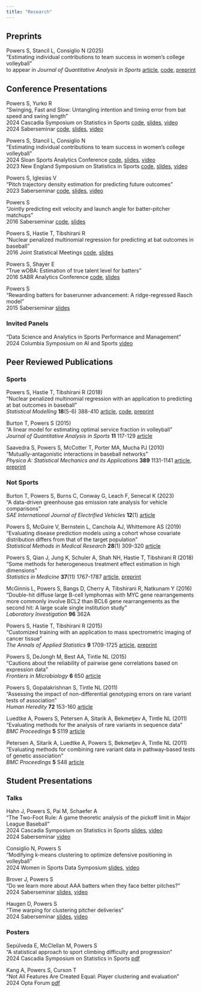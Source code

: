 ```yaml
---
title: "Research"
---
```


## Preprints

Powers S, Stancil L, Consiglio N (2025)\
"Estimating individual contributions to team success in women's college volleyball"\
to appear in *Journal of Quantitative Analysis in Sports*
[article](https://doi.org/10.1515/jqas-2024-0038){target=_blank},
[code](https://github.com/saberpowers/markov-chain-volleyball){target=_blank},
[preprint](https://arxiv.org/abs/2402.01083){target=_blank}

## Conference Presentations

Powers S, Yurko R\
"Swinging, Fast and Slow: Untangling intention and timing error from bat speed and swing length"\
2024 Cascadia Symposium on Statistics in Sports
[code](https://github.com/saberpowers/swinging-fast-and-slow){target="blank"},
[slides](https://drive.google.com/file/d/12FuQxjcDzmxETV-RaKdjPA1gbP1BLUaR){target=_blank},
[video](https://www.youtube.com/watch?v=rsJmNvDaHJc&list=PL40KH8fsrt-sX1lSf659bl1u341F76ue3){target=_blank}\
2024 Saberseminar
[code](https://github.com/saberpowers/swinging-fast-and-slow){target="blank"},
[slides](https://drive.google.com/file/d/1tmKdebUSCWPXwE2q09yf5HCdInPrOIsZ){target=_blank},
[video](https://www.youtube.com/watch?v=rQ1BsjQEWKs&list=PL40KH8fsrt-sX1lSf659bl1u341F76ue3){target=_blank}

Powers S, Stancil L, Consiglio N\
"Estimating individual contributions to team success in women's college volleyball"\
2024 Sloan Sports Analytics Conference
[code](https://github.com/saberpowers/markov-chain-volleyball){target="blank"},
[slides](https://drive.google.com/file/d/193olTWrsrSh-2qSuf67kVzfE17ZAGpRV){target=_blank},
[video](https://www.youtube.com/watch?v=we8oPw_C4zQ&list=PL40KH8fsrt-sX1lSf659bl1u341F76ue3){target=_blank}\
2023 New England Symposium on Statistics in Sports
[code](https://github.com/saberpowers/markov-chain-volleyball){target="blank"},
[slides](https://drive.google.com/file/d/1J4RUxu-oV8o_xQJi7cCvEKm8wfXS_B2Y){target=_blank},
[video](https://www.youtube.com/watch?v=kiV2QDFDMVo&list=PL40KH8fsrt-sX1lSf659bl1u341F76ue3){target=_blank}

Powers S, Iglesias V\
"Pitch trajectory density estimation for predicting future outcomes"\
2023 Saberseminar
[code](https://github.com/saberpowers/predictive-pitch-score){target=_blank},
[slides](https://drive.google.com/file/d/1MI_olwoJ6AJ1BWEVaXiWwGh63Dt7vdqj){target=_blank},
[video](https://www.youtube.com/watch?v=IgPB4TlTass&list=PL40KH8fsrt-sX1lSf659bl1u341F76ue3){target=_blank}

Powers S\
"Jointly predicting exit velocity and launch angle for batter-pitcher matchups"\
2016 Saberseminar
[code](https://github.com/saberpowers/trajectory-distribution){target=_blank},
[slides](https://drive.google.com/file/d/1dBwmXiejFQkje7MJ1mcv3-HMWg0sO1Qw){target=_blank}

Powers S, Hastie T, Tibshirani R\
"Nuclear penalized multinomial regression for predicting at bat outcomes in baseball"\
2016 Joint Statistical Meetings
[code](https://github.com/saberpowers/npmr){target=_blank},
[slides](https://drive.google.com/file/d/1ERY4Ry63w80IIGf1dUpT6qp2mcX6gHvu){target=_blank}

Powers S, Shayer E\
"True wOBA: Estimation of true talent level for batters"\
2016 SABR Analytics Conference
[code](https://github.com/sspowers/true-woba){target=_blank},
[slides](https://drive.google.com/file/d/1ROrrWrpGyONj8a9cv-VYIO-NsK9jFD-n){target=_blank}

Powers S\
"Rewarding batters for baserunner advancement: A ridge-regressed Rasch model"\
2015 Saberseminar
[slides](https://drive.google.com/file/d/1IodOhnzXWrwM-jX5CU7GLqpzVJX2iVij){target=_blank}

### Invited Panels

"Data Science and Analytics in Sports Performance and Management"\
2024 Columbia Symposium on AI and Sports
[video](https://www.youtube.com/watch?v=VWk82MRaiCk&list=PL40KH8fsrt-sX1lSf659bl1u341F76ue3){target=_blank}

## Peer Reviewed Publications

### Sports

Powers S, Hastie T, Tibshirani R (2018)\
"Nuclear penalized multinomial regression with an application to predicting at bat outcomes in baseball"\
*Statistical Modelling* **18**(5-6) 388-410
[article](https://doi.org/10.1177/1471082X18777669){target=_blank},
[code](https://github.com/saberpowers/npmr){target=_blank},
[preprint](https://arxiv.org/abs/1706.10272){target=_blank}

Burton T, Powers S (2015)\
"A linear model for estimating optimal service fraction in volleyball"\
*Journal of Quantitative Analysis in Sports* **11** 117-129
[article](https://doi.org/10.1515/jqas-2014-0087){target=_blank}

Saavedra S, Powers S, McCotter T, Porter MA, Mucha PJ (2010)\
"Mutually-antagonistic interactions in baseball networks"\
*Physica A: Statistical Mechanics and its Applications* **389** 1131-1141
[article](https://doi.org/10.1016/j.physa.2009.10.038){target=_blank},
[preprint](https://arxiv.org/abs/0907.5241v2){target=_blank}

### Not Sports

Burton T, Powers S, Burns C, Conway G, Leach F, Senecal K (2023)\
"A data-driven greenhouse gas emission rate analysis for vehicle comparisons"\
*SAE International Journal of Electrified Vehicles* **12**(1)
[article](https://doi.org/10.4271/14-12-01-0006){target=_blank}

Powers S, McGuire V, Bernstein L, Canchola AJ, Whittemore AS (2019)\
"Evaluating disease prediction models using a cohort whose covariate distribution differs from that of the target population"\
*Statistical Methods in Medical Research* **28**(1) 309-320
[article](https://doi.org/10.1177/0962280217723945){target=_blank}

Powers S, Qian J, Jung K, Schuler A, Shah NH, Hastie T, Tibshirani R (2018)\
"Some methods for heterogeneous treatment effect estimation in high dimensions"\
*Statistics in Medicine* **37**(11) 1767-1787
[article](https://doi.org/10.1002/sim.7623){target=_blank},
[preprint](https://arxiv.org/abs/1707.00102){target=_blank}

McGinnis L, Powers S, Bangs D, Cherry A, Tibshirani R, Natkunam Y (2016)\
"Double-hit diffuse large B-cell lymphomas with MYC gene rearrangements more commonly involve BCL2 than BCL6 gene rearrangements as the second hit: A large scale single institution study"\
*Laboratory Investigation* **96** 362A

Powers S, Hastie T, Tibshirani R (2015)\
"Customized training with an application to mass spectrometric imaging of cancer tissue"\
*The Annals of Applied Statistics* **9** 1709-1725
[article](https://doi.org/10.1214/15-AOAS866){target=_blank},
[preprint](https://arxiv.org/abs/1601.07994){target=_blank}

Powers S, DeJongh M, Best AA, Tintle NL (2015)\
"Cautions about the reliability of pairwise gene correlations based on expression data"\
*Frontiers in Microbiology* **6** 650
[article](https://doi.org/10.3389/fmicb.2015.00650){target=_blank}

Powers S, Gopalakrishnan S, Tintle NL (2011)\
"Assessing the impact of non-differential genotyping errors on rare variant tests of association"\
*Human Heredity* **72** 153-160
[article](https://doi.org/10.1159/000332222){target=_blank}

Luedtke A, Powers S, Petersen A, Sitarik A, Bekmetjev A, Tintle NL (2011)\
"Evaluating methods for the analysis of rare variants in sequence data"\
*BMC Proceedings* **5** S119
[article](https://doi.org/10.1186/1753-6561-5-S9-S119){target=_blank}

Petersen A, Sitarik A, Luedtke A, Powers S, Bekmetjev A, Tintle NL (2011)\
"Evaluating methods for combining rare variant data in pathway-based tests of genetic association"\
*BMC Proceedings* **5** S48
[article](https://doi.org/10.1186/1753-6561-5-S9-S48){target=_blank}

## Student Presentations

### Talks

Hahn J, Powers S, Pai M, Schaefer A\
"The Two-Foot Rule: A game theoretic analysis of the pickoff limit in Major League Baseball"\
2024 Cascadia Symposium on Statistics in Sports
[slides](https://drive.google.com/file/d/17jveBX0U5hDRP7KH2GtvgGVATdS8wI7Q){target=_blank},
[video](https://www.youtube.com/watch?v=oOvvNnDCD5Y&list=PL40KH8fsrt-sX1lSf659bl1u341F76ue3){target=_blank}\
2024 Saberseminar
[video](https://www.youtube.com/watch?v=sVQ-b1lW8nQ&list=PL40KH8fsrt-sX1lSf659bl1u341F76ue3){target=_blank}

Consiglio N, Powers S\
"Modifying k-means clustering to optimize defensive positioning in volleyball"\
2024 Women in Sports Data Symposium
[slides](https://drive.google.com/file/d/1I7is6OWz4pjr0_LHZ4aXLhDoWhQrc-Qt/view?usp=sharing){target=_blank},
[video](https://www.youtube.com/watch?v=YtEnMA_oo-M&list=PL40KH8fsrt-sX1lSf659bl1u341F76ue3){target=_blank}

Brover J, Powers S\
"Do we learn more about AAA batters when they face better pitches?"\
2024 Saberseminar
[slides](https://drive.google.com/file/d/15tkgY2AF0itN_YAMJBSBGqdkhBkKn6bx){target=_blank},
[video](https://www.youtube.com/watch?v=58IRGftqgNk&list=PL40KH8fsrt-sX1lSf659bl1u341F76ue3){target=_blank}

Haugen D, Powers S\
"Time warping for clustering pitcher deliveries"\
2024 Saberseminar
[slides](https://drive.google.com/file/d/1W_GtgfRGmzeAktd0CIqhjcxFYQsvJfaX){target=_blank},
[video](https://docs.google.com/presentation/d/1Fv72j57Ry1Ua2r-8NvxenzSsAJQFPFp7&ouid=114765791034767974559&rtpof=true&sd=true){target=_blank}

### Posters

Sepúlveda E, McClellan M, Powers S\
"A statistical approach to sport climbing difficulty and progression"\
2024 Cascadia Symposium on Statistics in Sports
[pdf](https://drive.google.com/file/d/1Yr4v89__a6qT_zFzkCu1ber-Xb6ybAer){target=_blank}

Kang A, Powers S, Curson T\
"Not All Features Are Created Equal: Player clustering and evaluation"\
2024 Opta Forum
[pdf](https://drive.google.com/file/d/1lHfovGuNbaoPwJjo4VhS5VcErqmv3V4f){target=_blank}
